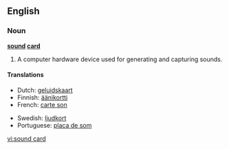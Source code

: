 ==English==

===Noun===
'''[[sound]] [[card]]'''

# A computer hardware device used for generating and capturing sounds.

====Translations====
{{top}}
*Dutch: [[geluidskaart]]
*Finnish: [[äänikortti]]
*French: [[carte son]] {{f}}
{{mid}}
*Swedish: [[ljudkort]]
*Portuguese: [[placa de som]]
{{bottom}}

[[vi:sound card]]